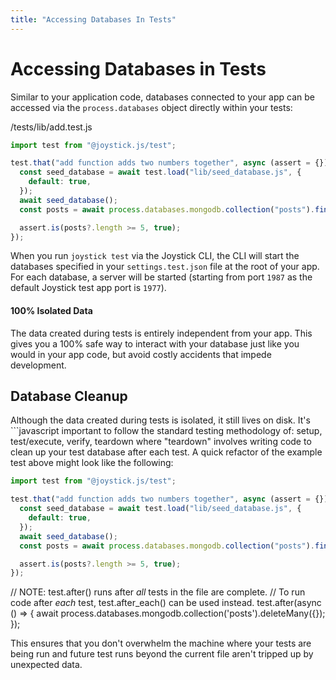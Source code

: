 ```yaml
---
title: "Accessing Databases In Tests"
---
```


# Accessing Databases in Tests

Similar to your application code, databases connected to your app can be accessed via the `process.databases` object directly within your tests:

/tests/lib/add.test.js

```javascript
import test from "@joystick.js/test";

test.that("add function adds two numbers together", async (assert = {}) => {
  const seed_database = await test.load("lib/seed_database.js", {
    default: true,
  });
  await seed_database();
  const posts = await process.databases.mongodb.collection("posts").find();

  assert.is(posts?.length >= 5, true);
});
```

When you run `joystick test` via the Joystick CLI, the CLI will start the databases specified in your `settings.test.json` file at the root of your app. For each database, a server will be started (starting from port `1987` as the default Joystick test app port is `1977`).

#### 100% Isolated Data

The data created during tests is entirely independent from your app. This gives you a 100% safe way to interact with your database just like you would in your app code, but avoid costly accidents that impede development.

## Database Cleanup

Although the data created during tests is isolated, it still lives on disk. It's ```javascript
important to follow the standard testing methodology of: setup, test/execute, verify, teardown where "teardown" involves writing code to clean up your test database after each test. A quick refactor of the example test above might look like the following:

```javascript
import test from "@joystick.js/test";

test.that("add function adds two numbers together", async (assert = {}) => {
  const seed_database = await test.load("lib/seed_database.js", {
    default: true,
  });
  await seed_database();
  const posts = await process.databases.mongodb.collection("posts").find();

  assert.is(posts?.length >= 5, true);
});
```

// NOTE: test.after() runs after _all_ tests in the file are complete.
// To run code after _each_ test, test.after_each() can be used instead.
test.after(async () => {
await process.databases.mongodb.collection('posts').deleteMany({});
});

This ensures that you don't overwhelm the machine where your tests are being run and future test runs beyond the current file aren't tripped up by unexpected data.

```

```
